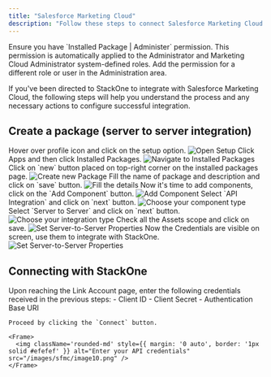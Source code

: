 ```yaml
---
title: "Salesforce Marketing Cloud"
description: "Follow these steps to connect Salesforce Marketing Cloud via the StackOne Hub successfully."
---
```



<Warning>
  Ensure you have `Installed Package | Administer` permission. This permission is automatically applied to the Administrator and Marketing Cloud Administrator system-defined roles. Add the permission for a different role or user in the Administration area.
</Warning>

If you've been directed to StackOne to integrate with Salesforce Marketing Cloud, the following steps will help you understand the process and any necessary actions to configure successful integration.

## Create a package (server to server integration)

<Steps>
  <Step title="Open Setup">
    Hover over profile icon and click on the setup option.
    <Frame>
      <img className='rounded-md' style={{ margin: '0 auto', border: '1px solid #efefef' }} alt="Open Setup" src="/images/sfmc/image.png" />
    </Frame>
  </Step>

  <Step title="Navigate to Installed Packages">
    Click Apps and then click Installed Packages.
    <Frame>
      <img className='rounded-md' style={{ margin: '0 auto', border: '1px solid #efefef' }} alt="Navigate to Installed Packages" src="/images/sfmc/image2.png" />
    </Frame>
  </Step>

  <Step title="Create new Package">
    Click on `new` button placed on top-right corner on the installed packages page. 
    <Frame>
      <img className='rounded-md' style={{ margin: '0 auto', border: '1px solid #efefef' }} alt="Create new Package" src="/images/sfmc/image3.png" />
    </Frame>
  </Step>

  <Step title="Fill the details">
    Fill the name of package and description and click on `save` button.
    <Frame>
        <img className='rounded-md' style={{ margin: '0 auto', border: '1px solid #efefef' }} alt="Fill the details" src="/images/sfmc/image4.png" />
    </Frame>
  </Step>

  <Step title="Add Component">
    Now it's time to add components, click on the `Add Component` button.
    <Frame>
        <img className='rounded-md' style={{ margin: '0 auto', border: '1px solid #efefef' }} alt="Add Component" src="/images/sfmc/image5.png" />
    </Frame>
  </Step>

  <Step title="Choose your component type">
    Select `API Integration` and click on `next` button.
    <Frame>
        <img className='rounded-md' style={{ margin: '0 auto', border: '1px solid #efefef' }} alt="Choose your component type" src="/images/sfmc/image6.png" />
    </Frame>
  </Step>

  <Step title="Choose your integration type">
    Select `Server to Server` and click on `next` button.
    <Frame>
        <img className='rounded-md' style={{ margin: '0 auto', border: '1px solid #efefef' }} alt="Choose your integration type" src="/images/sfmc/image7.png" />
    </Frame>
  </Step>

  <Step title="Set Server-to-Server Properties">
    Check all the Assets scope and click on save.
    <Frame>
        <img className='rounded-md' style={{ margin: '0 auto', border: '1px solid #efefef' }} alt="Set Server-to-Server Properties" src="/images/sfmc/image8.png" />
    </Frame>
  </Step>

  <Step title="Get the credentials">
    Now the Credentials are visible on screen, use them to integrate with StackOne.
    <Frame>
        <img className='rounded-md' style={{ margin: '0 auto', border: '1px solid #efefef' }} alt="Set Server-to-Server Properties" src="/images/sfmc/image9.png" />
    </Frame>
  </Step>
</Steps>

## Connecting with StackOne

<Steps>
<Step title="Enter your API credentials">
    Upon reaching the Link Account page, enter the following credentials received in the previous steps:
    - Client ID
    - Client Secret
    - Authentication Base URI

    Proceed by clicking the `Connect` button.

    <Frame>
      <img className='rounded-md' style={{ margin: '0 auto', border: '1px solid #efefef' }} alt="Enter your API credentials" src="/images/sfmc/image10.png" />
    </Frame>
  </Step>
</Steps>

<IntegrationFooter />

